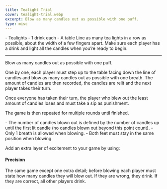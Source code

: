 ```yaml
---
title: Tealight Trial
cover: tealight-trial.webp
excerpt: Blow as many candles out as possible with one puff.
type: misc
---
```


<GameHero
  cover="/BeerGoggleGames/images/tealight-trial.webp"
  alt="Tealight Trial"
/>

<GameSection title="Equipment" icon="/BeerGoggleGames/images/liquor.webp">
-   Tealights
-   1 drink each
-   A table
</GameSection>

<GameSection title="Setup" icon="/BeerGoggleGames/images/settings.webp">
Line as many tea lights in a row as possible, about the width of a few fingers apart. Make sure each player has a drink and light all the candles when you’re ready to begin.

* * *
</GameSection>

<GameSection title="Aim of the Game" icon="/BeerGoggleGames/images/target.webp">
<p>Blow as many candles out as possible with one puff.</p>
</GameSection>

<GameSection title="How to Play" icon="/BeerGoggleGames/images/question.webp">
One by one, each player must step up to the table facing down the line of candles and blow as many candles out as possible with one breath. The amount of candles are then recorded, the candles are relit and the next player takes their turn.

Once everyone has taken their turn, the player who blew out the least amount of candles loses and must take a sip as punishment.

The game is then repeated for multiple rounds until finished.
</GameSection>

<GameSection title="Rules" icon="/BeerGoggleGames/images/rules.webp">
-   The number of candles blown out is defined by the number of candles up until the first lit candle (no candles blown out beyond this point count).
-   Only 1 breath is allowed when blowing.
-   Both feet must stay in the same position when blowing.
</GameSection>

<GameSection title="Special Edition" icon="/BeerGoggleGames/images/special.webp">

<p>Add an extra layer of excitement to your game by using:</p>

<h4>Precision</h4>

<p>The same game except one extra detail; before blowing each player must state how many candles they will blow out. If they are wrong, they drink. If they are correct, all other players drink.</p>
</GameSection>

<ShareButtons title="Tealight Trial" />

<FeedbackCard>
</FeedbackCard>
